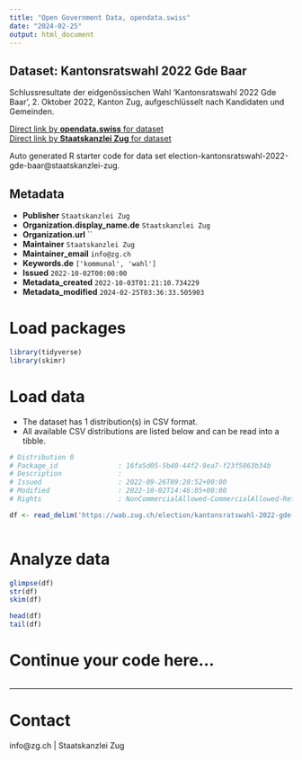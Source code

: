 ```yaml
---
title: "Open Government Data, opendata.swiss"
date: "2024-02-25"
output: html_document
---
```


## Dataset: Kantonsratswahl 2022 Gde Baar

Schlussresultate der eidgenössischen Wahl 'Kantonsratswahl 2022 Gde Baar', 2. Oktober 2022, Kanton Zug, aufgeschlüsselt nach Kandidaten und Gemeinden.

[Direct link by **opendata.swiss** for dataset](https://opendata.swiss/de/dataset/kantonsratswahl-2022-gde-baar)<br>
[Direct link by **Staatskanzlei Zug** for dataset](https://wab.zug.ch/election/kantonsratswahl-2022-gde-baar/data)

Auto generated R starter code for data set election-kantonsratswahl-2022-gde-baar@staatskanzlei-zug.

## Metadata

- **Publisher** `Staatskanzlei Zug`
- **Organization.display_name.de** `Staatskanzlei Zug`
- **Organization.url** ``
- **Maintainer** `Staatskanzlei Zug`
- **Maintainer_email** `info@zg.ch`
- **Keywords.de** `['kommunal', 'wahl']`
- **Issued** `2022-10-02T00:00:00`
- **Metadata_created** `2022-10-03T01:21:10.734229`
- **Metadata_modified** `2024-02-25T03:36:33.505903`


# Load packages

```r

library(tidyverse)
library(skimr)

```

# Load data

-   The dataset has 1 distribution(s) in CSV format.
-   All available CSV distributions are listed below and can be read into a tibble.

```r

# Distribution 0
# Package_id               : 16fa5d05-5b40-44f2-9ea7-f23f5863b34b
# Description              : 
# Issued                   : 2022-09-26T09:20:52+00:00
# Modified                 : 2022-10-02T14:46:05+00:00
# Rights                   : NonCommercialAllowed-CommercialAllowed-ReferenceRequired

df <- read_delim('https://wab.zug.ch/election/kantonsratswahl-2022-gde-baar/data-csv')



```

# Analyze data

```r

glimpse(df)
str(df)
skim(df)

head(df)
tail(df)

```

# Continue your code here...

```r

```

------------------------------------------------------------------------

# Contact

info@zg.ch | Staatskanzlei Zug
